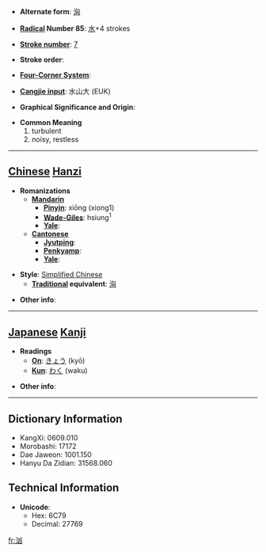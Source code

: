 * '''Alternate form''': [[洶]]

* '''[[Wiktionary:Chinese radical index| Radical]] Number 85''': [[Wiktionary:Chinese radical index 水|水]]+4 strokes

* '''[[Wiktionary:Chinese total strokes index|Stroke number]]''': [[Wiktionary:Chinese total strokes index 7|7]]

* '''Stroke order''': 

* '''[[Wiktionary:Chinese four corner index|Four-Corner System]]''': 

* '''[[Wiktionary:Chinese Cangjie index|Cangjie input]]''': 水山大 (EUK)

* '''Graphical Significance and Origin''': 

* '''Common Meaning'''
*#turbulent
*# noisy, restless


----

== [[Chinese]] [[Hanzi]] ==

* '''Romanizations'''
** '''[[Mandarin]]'''
*** '''[[Pinyin]]''': xiōng (xiong1)
*** '''[[Wade-Giles]]''': hsiung<sup>1</sup>
*** '''[[Yale]]''': 
** '''[[Cantonese]]'''
*** '''[[Jyutping]]''':
*** '''[[Penkyamp]]''': 
*** '''[[Yale]]''': 

* '''Style''': [[Simplified Chinese]] 
** '''[[Traditional Chinese|Traditional]] equivalent''': [[洶]]

* '''Other info''': 

----

== [[Japanese]] [[Kanji]] ==

* '''Readings'''
** '''[[On]]''': [[きょう]] (kyō)
** '''[[Kun]]''': [[わく]] (waku)

* '''Other info''':  

----

== Dictionary Information ==

* KangXi: 0609.010
* Morobashi: 17172
* Dae Jaweon: 1001.150
* Hanyu Da Zidian: 31568.060

== Technical Information ==

* '''Unicode''':
** Hex: 6C79
** Decimal: 27769

[[fr:汹]]